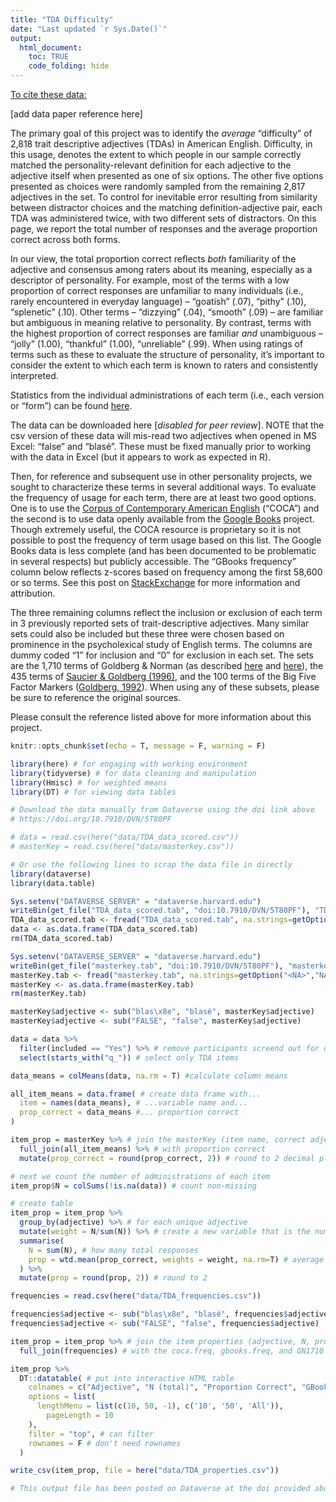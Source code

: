 ```yaml
---
title: "TDA Difficulty"
date: "Last updated `r Sys.Date()`"
output: 
  html_document:
    toc: TRUE
    code_folding: hide
---
```


<u>To cite these data:</u>

[add data paper reference here]

The primary goal of this project was to identify the *average* "difficulty" of 2,818 trait descriptive adjectives (TDAs) in American English. Difficulty, in this usage, denotes the extent to which people in our sample correctly matched the personality-relevant definition for each adjective to the adjective itself when presented as one of six options. The other five options presented as choices were randomly sampled from the remaining 2,817 adjectives in the set. To control for inevitable error resulting from similarity between distractor choices and the matching definition-adjective pair, each TDA was administered twice, with two different sets of distractors. On this page, we report the total number of responses and the average proportion correct across both forms.

In our view, the total proportion correct reflects *both* familiarity of the adjective and consensus among raters about its meaning, especially as a descriptor of personality. For example, most of the terms with a low proportion of correct responses are unfamiliar to many individuals (i.e., rarely encountered in everyday language) -- "goatish" (.07), "pithy" (.10), "splenetic" (.10). Other terms -- "dizzying" (.04), "smooth" (.09) -- are familiar but ambiguous in meaning relative to personality. By contrast, terms with the highest proportion of correct responses are familiar *and* unambiguous -- "jolly" (1.00), "thankful" (1.00), "unreliable" (.99). When using ratings of terms such as these to evaluate the structure of personality, it's important to consider the extent to which each term is known to raters and consistently interpreted.

Statistics from the individual administrations of each term (i.e., each version or "form") can be found [here](https://pie-lab.github.io/tda/item-difficulty.html).

The data can be downloaded here [*disabled for peer review*]. NOTE that the csv version of these data will mis-read two adjectives when opened in MS Excel: "false" and "blasé". These must be fixed manually prior to working with the data in Excel (but it appears to work as expected in R).

Then, for reference and subsequent use in other personality projects, we sought to characterize these terms in several additional ways. To evaluate the frequency of usage for each term, there are at least two good options. One is to use the [Corpus of Contemporary American English](https://www.wordfrequency.info/100k.asp) ("COCA") and the second is to use data openly available from the [Google Books](http://storage.googleapis.com/books/ngrams/books/datasetsv2.html) project. Though extremely useful, the COCA resource is proprietary so it is not possible to post the frequency of term usage based on this list. The Google Books data is less complete (and has been documented to be problematic in several respects) but publicly accessible. The "GBooks frequency" column below reflects z-scores based on frequency among the first 58,600 or so terms. See this post on [StackExchange](https://english.stackexchange.com/questions/161478/what-website-will-give-me-the-frequency-of-a-word-in-the-english-language) for more information and attribution. 

The three remaining columns reflect the inclusion or exclusion of each term in 3 previously reported sets of trait-descriptive adjectives. Many similar sets could also be included but these three were chosen based on prominence in the psycholexical study of English terms. The columns are dummy coded "1" for inclusion and "0" for exclusion in each set. The sets are the 1,710 terms of Goldberg & Norman (as described [here](https://projects.ori.org/lrg/PDFs_papers/AcetoZombie.pdf) and [here](https://doi.org/10.1037/0003-066X.48.1.26)), the 435 terms of [Saucier & Goldberg (1996)](https://doi.org/10.1002/(SICI)1099-0984(199603)10:1<61::AID-PER246>3.0.CO;2-D), and the 100 terms of the Big Five Factor Markers ([Goldberg, 1992](https://doi.org/10.1037/1040-3590.4.1.26)). When using any of these subsets, please be sure to reference the original sources.

Please consult the reference listed above for more information about this project.

```r
knitr::opts_chunk$set(echo = T, message = F, warning = F)
```

```r
library(here) # for engaging with working environment
library(tidyverse) # for data cleaning and manipulation
library(Hmisc) # for weighted means
library(DT) # for viewing data tables

# Download the data manually from Dataverse using the doi link above
# https://doi.org/10.7910/DVN/5T80PF

# data = read.csv(here("data/TDA_data_scored.csv"))
# masterKey = read.csv(here("data/masterkey.csv"))

# Or use the following lines to scrap the data file in directly
library(dataverse)
library(data.table)

Sys.setenv("DATAVERSE_SERVER" = "dataverse.harvard.edu")
writeBin(get_file("TDA_data_scored.tab", "doi:10.7910/DVN/5T80PF"), "TDA_data_scored.tab")
TDA_data_scored.tab <- fread("TDA_data_scored.tab", na.strings=getOption("<NA>","NA"))
data <- as.data.frame(TDA_data_scored.tab)
rm(TDA_data_scored.tab)

Sys.setenv("DATAVERSE_SERVER" = "dataverse.harvard.edu")
writeBin(get_file("masterkey.tab", "doi:10.7910/DVN/5T80PF"), "masterkey.tab")
masterKey.tab <- fread("masterkey.tab", na.strings=getOption("<NA>","NA"))
masterKey <- as.data.frame(masterKey.tab)
rm(masterKey.tab)

masterKey$adjective <- sub("blas\x8e", "blasé", masterKey$adjective)
masterKey$adjective <- sub("FALSE", "false", masterKey$adjective)

data = data %>%
  filter(included == "Yes") %>% # remove participants screend out for demographic and quality reasons
  select(starts_with("q_")) # select only TDA items

data_means = colMeans(data, na.rm = T) #calculate column means

all_item_means = data.frame( # create data frame with...
  item = names(data_means), # ...variable name and...
  prop_correct = data_means #... proportion correct
)

item_prop = masterKey %>% # join the masterKey (item name, correct adjective, and form)
  full_join(all_item_means) %>% # with proportion correct
  mutate(prop_correct = round(prop_correct, 2)) # round to 2 decimal places

# next we count the number of administrations of each item
item_prop$N = colSums(!is.na(data)) # count non-missing

```

```r
# create table 
item_prop = item_prop %>%
  group_by(adjective) %>% # for each unique adjective
  mutate(weight = N/sum(N)) %>% # create a new variable that is the number of responses (per item) divided by the total number of responses (across both items)
  summarise(
    N = sum(N), # how many total responses 
    prop = wtd.mean(prop_correct, weights = weight, na.rm=T) # average proportion, weighted by sample size
  ) %>%
  mutate(prop = round(prop, 2)) # round to 2

frequencies = read.csv(here("data/TDA_frequencies.csv"))

frequencies$adjective <- sub("blas\x8e", "blasé", frequencies$adjective)
frequencies$adjective <- sub("FALSE", "false", frequencies$adjective)

item_prop = item_prop %>% # join the item properties (adjective, N, prop_correct)
  full_join(frequencies) # with the coca.freq, gbooks.freq, and GN1710

item_prop %>%
  DT::datatable( # put into interactive HTML table
    colnames = c("Adjective", "N (total)", "Proportion Correct", "GBooks frequency", "G&N1710", "S&G435", "BFFM100"), #colnames
    options = list(
      lengthMenu = list(c(10, 50, -1), c('10', '50', 'All')),
        pageLength = 10
    ),
    filter = "top", # can filter
    rownames = F # don't need rownames
  )
```

```r
write_csv(item_prop, file = here("data/TDA_properties.csv"))

# This output file has been posted on Dataverse at the doi provided above.
```



